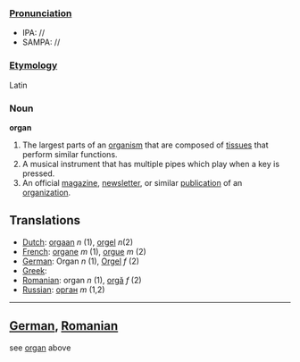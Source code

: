 ===[[Pronunciation]]===
*IPA: //
*SAMPA: //
===[[Etymology]]===
Latin
=== Noun ===

'''organ'''

#The largest parts of an [[organism]] that are composed of [[tissue]]s that perform similar functions.
#A musical instrument that has multiple pipes which play when a key is pressed.
#An official [[magazine]], [[newsletter]], or similar [[publication]] of an [[organization]].

==Translations==
*[[Dutch]]: [[orgaan]] ''n'' (1), [[orgel]] ''n''(2)
*[[French]]: [[organe]] ''m'' (1), [[orgue]] ''m'' (2)
*[[German]]: Organ ''n'' (1), [[Orgel]] ''f'' (2)
*[[Greek]]: [[]]
*[[Romanian]]: organ ''n'' (1), [[orgă]] ''f'' (2)
*[[Russian]]: [[орган]] ''m'' (1,2)
----
==[[German]], [[Romanian]]==

see [[organ]] above